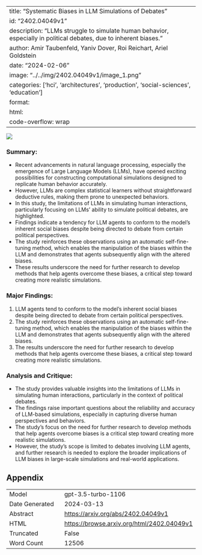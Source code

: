 
---
title: "Systematic Biases in LLM Simulations of Debates"
id: "2402.04049v1"
description: "LLMs struggle to simulate human behavior, especially in political debates, due to inherent biases."
author: Amir Taubenfeld, Yaniv Dover, Roi Reichart, Ariel Goldstein
date: "2024-02-06"
image: "../../img/2402.04049v1/image_1.png"
categories: ['hci', 'architectures', 'production', 'social-sciences', 'education']
format:
  html:
    code-overflow: wrap
---

![](../../img/2402.04049v1/image_1.png)

### Summary:
- Recent advancements in natural language processing, especially the emergence of Large Language Models (LLMs), have opened exciting possibilities for constructing computational simulations designed to replicate human behavior accurately.
- However, LLMs are complex statistical learners without straightforward deductive rules, making them prone to unexpected behaviors.
- In this study, the limitations of LLMs in simulating human interactions, particularly focusing on LLMs’ ability to simulate political debates, are highlighted.
- Findings indicate a tendency for LLM agents to conform to the model’s inherent social biases despite being directed to debate from certain political perspectives.
- The study reinforces these observations using an automatic self-fine-tuning method, which enables the manipulation of the biases within the LLM and demonstrates that agents subsequently align with the altered biases.
- These results underscore the need for further research to develop methods that help agents overcome these biases, a critical step toward creating more realistic simulations.

### Major Findings:
1. LLM agents tend to conform to the model’s inherent social biases despite being directed to debate from certain political perspectives.
2. The study reinforces these observations using an automatic self-fine-tuning method, which enables the manipulation of the biases within the LLM and demonstrates that agents subsequently align with the altered biases.
3. The results underscore the need for further research to develop methods that help agents overcome these biases, a critical step toward creating more realistic simulations.

### Analysis and Critique:
- The study provides valuable insights into the limitations of LLMs in simulating human interactions, particularly in the context of political debates.
- The findings raise important questions about the reliability and accuracy of LLM-based simulations, especially in capturing diverse human perspectives and behaviors.
- The study's focus on the need for further research to develop methods that help agents overcome biases is a critical step toward creating more realistic simulations.
- However, the study's scope is limited to debates involving LLM agents, and further research is needed to explore the broader implications of LLM biases in large-scale simulations and real-world applications.

## Appendix

|          |          |
|----------|----------|
| Model     | gpt-3.5-turbo-1106       |
| Date Generated     | 2024-03-13       |
| Abstract | [https://arxiv.org/abs/2402.04049v1](https://arxiv.org/abs/2402.04049v1)        |
| HTML     | [https://browse.arxiv.org/html/2402.04049v1](https://browse.arxiv.org/html/2402.04049v1)       |
| Truncated       | False       |
| Word Count       | 12506       |